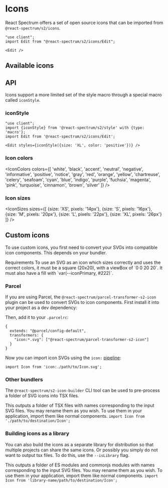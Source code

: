 


# Icons

<PageDescription>React Spectrum offers a set of open source icons that can be imported from `@react-spectrum/s2/icons`.</PageDescription>

```tsx render expanded
"use client";
import Edit from "@react-spectrum/s2/icons/Edit";

<Edit />
```

## Available icons

<IconCards />

## API

Icons support a more limited set of the style macro through a special macro called `iconStyle`.

### iconStyle

```tsx render expanded
"use client";
import {iconStyle} from '@react-spectrum/s2/style' with {type: 'macro'};
import Edit from '@react-spectrum/s2/icons/Edit';

<Edit styles={iconStyle({size: 'XL', color: 'positive'})} />
```

### Icon colors

<IconColors colors={[
  'white',
  'black',
  'accent',
  'neutral',
  'negative',
  'informative',
  'positive',
  'notice',
  'gray',
  'red',
  'orange',
  'yellow',
  'chartreuse',
  'celery',
  'seafoam',
  'cyan',
  'blue',
  'indigo',
  'purple',
  'fuchsia',
  'magenta',
  'pink',
  'turquoise',
  'cinnamon',
  'brown',
  'silver'
]} />

### Icon sizes

<IconSizes sizes={[
  {size: 'XS', pixels: '14px'},
  {size: 'S', pixels: '16px'},
  {size: 'M', pixels: '20px'},
  {size: 'L', pixels: '22px'},
  {size: 'XL', pixels: '26px'}
]} />

## Custom icons

To use custom icons, you first need to convert your SVGs into compatible icon components. This depends on your bundler.

<InlineAlert variant="notice">
  <Heading>Requirements</Heading>
  <Content>
    To use an SVG as an icon which sizes correctly and uses the correct colors, it must be a square (20x20), with a viewBox of `0 0 20 20`. It must also have a fill with `var(--iconPrimary, #222)`.
  </Content>
</InlineAlert>

### Parcel

If you are using Parcel, the `@react-spectrum/parcel-transformer-s2-icon` plugin can be used to convert SVGs to icon components. First install it into your project as a dev dependency:

<InstallCommand pkg="@react-spectrum/parcel-transformer-s2-icon" flags="--dev" />

Then, add it to your `.parcelrc`:

```tsx
{
  extends: "@parcel/config-default",
  transformers: {
    "icon:*.svg": ["@react-spectrum/parcel-transformer-s2-icon"]
  }
}
```

Now you can import icon SVGs using the `icon:` [pipeline](https://parceljs.org/features/plugins/#named-pipelines):

`import Icon from 'icon:./path/to/Icon.svg';`

### Other bundlers

The `@react-spectrum/s2-icon-builder` CLI tool can be used to pre-process a folder of SVG icons into TSX files.

<Command command="npx @react-spectrum/s2-icon-builder -i 'path/to/icons/*.svg' -o 'path/to/destination'" />

This outputs a folder of TSX files with names corresponding to the input SVG files. You may rename them as you wish. To use them in your application, import them like normal components.
`import Icon from './path/to/destination/Icon';`

### Building icons as a library

You can also build the icons as a separate library for distribution so that multiple projects can share the same icons. Or possibly you simply do not want to output tsx files.
To do this, use the `--isLibrary` flag.

<Command command="npx @react-spectrum/s2-icon-builder -i 'path/to/icons/*.svg' -o 'path/to/destination' --isLibrary" />

This outputs a folder of ES modules and commonjs modules with names corresponding to the input SVG files. You may rename them as you wish. To use them in your application, import them like normal components.
`import Icon from 'library-name/path/to/destination/Icon';`
